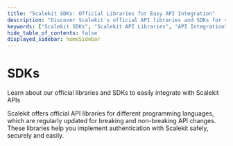 ```yaml
---
title: "Scalekit SDKs: Official Libraries for Easy API Integration"
description: "Discover Scalekit's official API libraries and SDKs for various programming languages. Simplify your integration with Scalekit APIs and implement secure authentication effortlessly."
keywords: ["Scalekit SDKs", "Scalekit API Libraries", "API Integration", "Authentication", "Programming Languages", "Secure Integration", "Easy Implementation"]
hide_table_of_contents: false
displayed_sidebar: homeSidebar
---
```



# SDKs

<Subtitle>
  Learn about our official libraries and SDKs to easily integrate with Scalekit APIs
</Subtitle>


Scalekit offers official API libraries for different programming languages, which are regularly updated for breaking and non-breaking API changes. These libraries help you implement authentication with Scalekit safely, securely and easily.

<SDKList />
